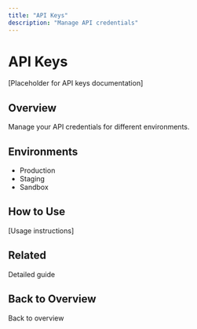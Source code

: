 ```yaml
---
title: "API Keys"
description: "Manage API credentials"
---
```


# API Keys

[Placeholder for API keys documentation]

## Overview

Manage your API credentials for different environments.

## Environments

- Production
- Staging
- Sandbox

## How to Use

[Usage instructions]

## Related

<Card title="Manage API Keys Guide" icon="book" href="/mock-dashboard/guide-api-keys">
  Detailed guide
</Card>

## Back to Overview

<Card title="Dashboard Overview" icon="arrow-left" href="/mock-dashboard/overview">
  Back to overview
</Card>

